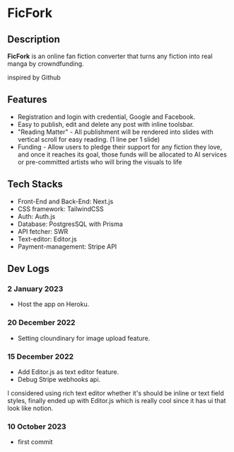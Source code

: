 # FicFork

## Description
**FicFork** is an online fan fiction converter that turns any fiction into real manga by crowndfunding.

inspired by Github

## Features
- Registration and login with credential, Google and Facebook.
- Easy to publish, edit and delete any post with inline toolsbar.
- "Reading Matter" - All publishment will be rendered into slides with vertical scroll for easy reading. (1 line per 1 slide)
- Funding - Allow users to pledge their support for any fiction they love, and once it reaches its goal, those funds will be allocated to AI services or pre-committed artists who will bring the visuals to life

## Tech Stacks
- Front-End and Back-End: Next.js
- CSS framework: TailwindCSS
- Auth: Auth.js
- Database: PostgresSQL with Prisma
- API fetcher: SWR
- Text-editor: Editor.js
- Payment-management: Stripe API

## Dev Logs
 
### 2 January 2023

- Host the app on Heroku.

### 20 December 2022

- Setting cloundinary for image upload feature.

### 15 December 2022

- Add Editor.js as text editor feature.
- Debug Stripe webhooks api.

I considered using rich text editor whether it's should be inline or text field styles, finally ended up 
with Editor.js which is really cool since it has ui that look like notion.

### 10 October 2023

- first commit

